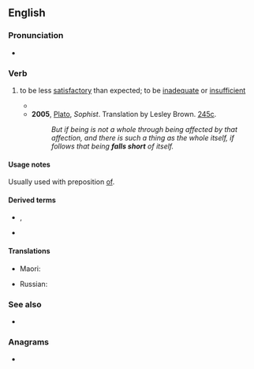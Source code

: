 ==English==

===Pronunciation===
* {{audio|en-au-fall short.ogg|Audio (AU)|lang=en}}

===Verb===
{{en-verb|falls short|falling short|fell short|fallen short}}

# {{lb|en|idiomatic}} to be less [[satisfactory]] than expected; to be [[inadequate]] or [[insufficient]]
#* {{quote-journal
|lang=en
|date=7 July 2018
|author=Phil McNulty
|title=Sweden 0-2 England
|work=BBC Sport
|url=https://www.bbc.com/sport/football/44665445
|page=
|passage=They have '''fallen short''' on so many occasions that an England team who rises to the occasion are worthy of the highest praise.}}
#* '''2005''', [[w:Plato|Plato]], ''Sophist''. Translation by Lesley Brown. [[w:Stephanus pagination|245c]].
#*: ''But if being is not a whole through being affected by that affection, and there is such a thing as the whole itself, if follows that being '''falls short''' of itself.''

====Usage notes====
Usually used with preposition [[of#English|of]].

====Derived terms====
* {{l|en|short-fall}}, {{l|en|shortfall}}
* {{l|en|fall short of}}

====Translations====
{{trans-top|to be less satisfactory than expected; to be inadequate or insufficient}}
* Maori: {{t|mi|hara}}
{{trans-mid}}
* Russian: {{t+|ru|быть}} {{t+|ru|недостаточный|alt=недостаточным}}
{{trans-bottom}}

===See also===
<!--not derived from "fall short"-->
* {{l|en|fall short to}}

===Anagrams===
* {{anagrams|en|a=afhllorst|short-fall|shortfall}}